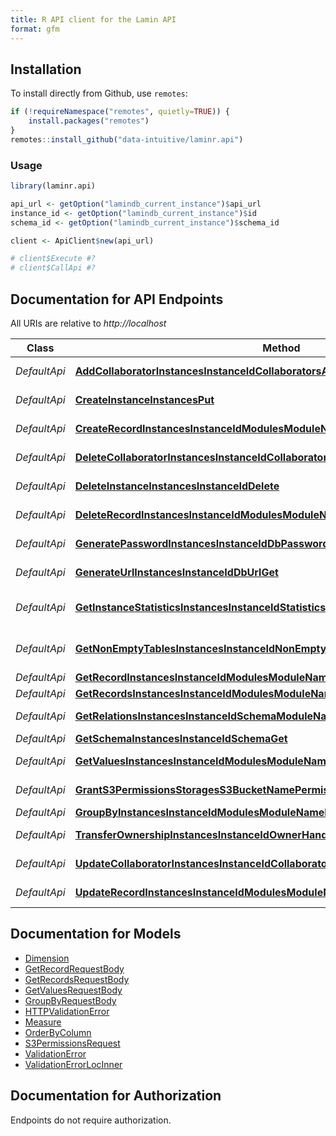 ```yaml
---
title: R API client for the Lamin API
format: gfm
---
```


## Installation

To install directly from Github, use `remotes`:
```R
if (!requireNamespace("remotes", quietly=TRUE)) {
    install.packages("remotes")
}
remotes::install_github("data-intuitive/laminr.api")
```

### Usage

```r
library(laminr.api)

api_url <- getOption("lamindb_current_instance")$api_url
instance_id <- getOption("lamindb_current_instance")$id
schema_id <- getOption("lamindb_current_instance")$schema_id

client <- ApiClient$new(api_url)

# client$Execute #?
# client$CallApi #?
```

## Documentation for API Endpoints

All URIs are relative to *http://localhost*

Class | Method | HTTP request | Description
------------ | ------------- | ------------- | -------------
*DefaultApi* | [**AddCollaboratorInstancesInstanceIdCollaboratorsAccountIdPut**](docs/DefaultApi.md#AddCollaboratorInstancesInstanceIdCollaboratorsAccountIdPut) | **PUT** /instances/{instance_id}/collaborators/{account_id} | Add Collaborator
*DefaultApi* | [**CreateInstanceInstancesPut**](docs/DefaultApi.md#CreateInstanceInstancesPut) | **PUT** /instances | Create Instance
*DefaultApi* | [**CreateRecordInstancesInstanceIdModulesModuleNameModelNamePut**](docs/DefaultApi.md#CreateRecordInstancesInstanceIdModulesModuleNameModelNamePut) | **PUT** /instances/{instance_id}/modules/{module_name}/{model_name} | Create Record
*DefaultApi* | [**DeleteCollaboratorInstancesInstanceIdCollaboratorsAccountIdDelete**](docs/DefaultApi.md#DeleteCollaboratorInstancesInstanceIdCollaboratorsAccountIdDelete) | **DELETE** /instances/{instance_id}/collaborators/{account_id} | Delete Collaborator
*DefaultApi* | [**DeleteInstanceInstancesInstanceIdDelete**](docs/DefaultApi.md#DeleteInstanceInstancesInstanceIdDelete) | **DELETE** /instances/{instance_id} | Delete Instance
*DefaultApi* | [**DeleteRecordInstancesInstanceIdModulesModuleNameModelNameUidDelete**](docs/DefaultApi.md#DeleteRecordInstancesInstanceIdModulesModuleNameModelNameUidDelete) | **DELETE** /instances/{instance_id}/modules/{module_name}/{model_name}/{uid} | Delete Record
*DefaultApi* | [**GeneratePasswordInstancesInstanceIdDbPasswordGet**](docs/DefaultApi.md#GeneratePasswordInstancesInstanceIdDbPasswordGet) | **GET** /instances/{instance_id}/db/password | Generate Password
*DefaultApi* | [**GenerateUrlInstancesInstanceIdDbUrlGet**](docs/DefaultApi.md#GenerateUrlInstancesInstanceIdDbUrlGet) | **GET** /instances/{instance_id}/db/url | Generate Url
*DefaultApi* | [**GetInstanceStatisticsInstancesInstanceIdStatisticsGet**](docs/DefaultApi.md#GetInstanceStatisticsInstancesInstanceIdStatisticsGet) | **GET** /instances/{instance_id}/statistics | Get Instance Statistics
*DefaultApi* | [**GetNonEmptyTablesInstancesInstanceIdNonEmptyTablesGet**](docs/DefaultApi.md#GetNonEmptyTablesInstancesInstanceIdNonEmptyTablesGet) | **GET** /instances/{instance_id}/non_empty_tables | Get Non Empty Tables
*DefaultApi* | [**GetRecordInstancesInstanceIdModulesModuleNameModelNameIdOrUidPost**](docs/DefaultApi.md#GetRecordInstancesInstanceIdModulesModuleNameModelNameIdOrUidPost) | **POST** /instances/{instance_id}/modules/{module_name}/{model_name}/{id_or_uid} | Get Record
*DefaultApi* | [**GetRecordsInstancesInstanceIdModulesModuleNameModelNamePost**](docs/DefaultApi.md#GetRecordsInstancesInstanceIdModulesModuleNameModelNamePost) | **POST** /instances/{instance_id}/modules/{module_name}/{model_name} | Get Records
*DefaultApi* | [**GetRelationsInstancesInstanceIdSchemaModuleNameModelNameGet**](docs/DefaultApi.md#GetRelationsInstancesInstanceIdSchemaModuleNameModelNameGet) | **GET** /instances/{instance_id}/schema/{module_name}/{model_name} | Get Relations
*DefaultApi* | [**GetSchemaInstancesInstanceIdSchemaGet**](docs/DefaultApi.md#GetSchemaInstancesInstanceIdSchemaGet) | **GET** /instances/{instance_id}/schema | Get Schema
*DefaultApi* | [**GetValuesInstancesInstanceIdModulesModuleNameModelNameFieldsFieldPathPost**](docs/DefaultApi.md#GetValuesInstancesInstanceIdModulesModuleNameModelNameFieldsFieldPathPost) | **POST** /instances/{instance_id}/modules/{module_name}/{model_name}/fields/{field_path} | Get Values
*DefaultApi* | [**GrantS3PermissionsStoragesS3BucketNamePermissionsPut**](docs/DefaultApi.md#GrantS3PermissionsStoragesS3BucketNamePermissionsPut) | **PUT** /storages/s3/{bucket_name}/permissions | Grant S3 Permissions
*DefaultApi* | [**GroupByInstancesInstanceIdModulesModuleNameModelNameGroupByPost**](docs/DefaultApi.md#GroupByInstancesInstanceIdModulesModuleNameModelNameGroupByPost) | **POST** /instances/{instance_id}/modules/{module_name}/{model_name}/group-by | Group By
*DefaultApi* | [**TransferOwnershipInstancesInstanceIdOwnerHandlePatch**](docs/DefaultApi.md#TransferOwnershipInstancesInstanceIdOwnerHandlePatch) | **PATCH** /instances/{instance_id}/owner/{handle} | Transfer Ownership
*DefaultApi* | [**UpdateCollaboratorInstancesInstanceIdCollaboratorsAccountIdPatch**](docs/DefaultApi.md#UpdateCollaboratorInstancesInstanceIdCollaboratorsAccountIdPatch) | **PATCH** /instances/{instance_id}/collaborators/{account_id} | Update Collaborator
*DefaultApi* | [**UpdateRecordInstancesInstanceIdModulesModuleNameModelNameUidPatch**](docs/DefaultApi.md#UpdateRecordInstancesInstanceIdModulesModuleNameModelNameUidPatch) | **PATCH** /instances/{instance_id}/modules/{module_name}/{model_name}/{uid} | Update Record


## Documentation for Models

 - [Dimension](docs/Dimension.md)
 - [GetRecordRequestBody](docs/GetRecordRequestBody.md)
 - [GetRecordsRequestBody](docs/GetRecordsRequestBody.md)
 - [GetValuesRequestBody](docs/GetValuesRequestBody.md)
 - [GroupByRequestBody](docs/GroupByRequestBody.md)
 - [HTTPValidationError](docs/HTTPValidationError.md)
 - [Measure](docs/Measure.md)
 - [OrderByColumn](docs/OrderByColumn.md)
 - [S3PermissionsRequest](docs/S3PermissionsRequest.md)
 - [ValidationError](docs/ValidationError.md)
 - [ValidationErrorLocInner](docs/ValidationErrorLocInner.md)


## Documentation for Authorization

Endpoints do not require authorization.
